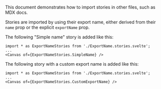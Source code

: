 
<Meta title="Examples/ExportName" name="MDX Docs" />

This document demonstrates how to import stories in other files, such as MDX docs.

Stories are imported by using their export name, either derived from their `name` prop or the explicit `exportName` prop.

The following "Simple name" story is added like this:

```mdx
import * as ExportNameStories from './ExportName.stories.svelte';
...
<Canvas of={ExportNameStories.SimpleName} />
```

<Canvas of={ExportNameStories.SimpleName} />

The following story with a custom export name is added like this:

```mdx
import * as ExportNameStories from './ExportName.stories.svelte';
...
<Canvas of={ExportNameStories.CustomExportName} />
```

<Canvas of={ExportNameStories.CustomExportName} />
